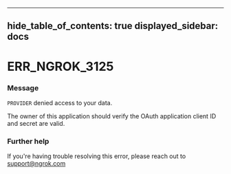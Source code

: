

---
hide_table_of_contents: true
displayed_sidebar: docs
---


# ERR_NGROK_3125

### Message
`PROVIDER` denied access to your data.

The owner of this application should verify the OAuth application client ID and secret are valid.

<ErrorDetails />



### Further help
If you're having trouble resolving this error, please reach out to [support@ngrok.com](mailto:support@ngrok.com?subject=Help%20with%20ERR_NGROK_3125)

